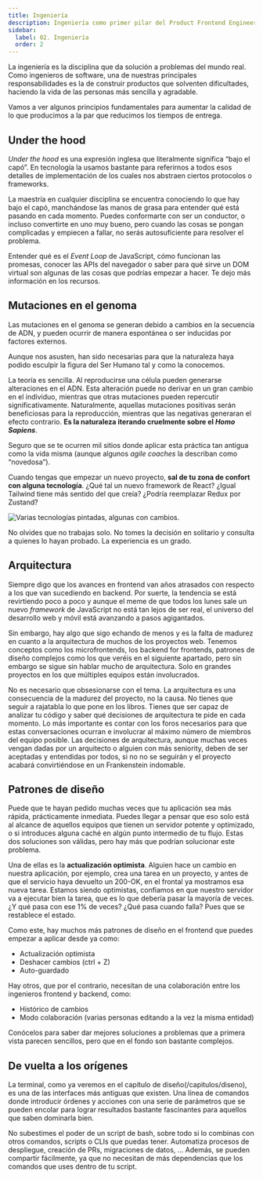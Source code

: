 ```yaml
---
title: Ingeniería
description: Ingeniería como primer pilar del Product Frontend Engineer
sidebar:
  label: 02. Ingeniería
  order: 2
---
```


La ingeniería es la disciplina que da solución a problemas del mundo real. Como ingenieros de software, una de nuestras principales responsabilidades es la de construir productos que solventen dificultades, haciendo la vida de las personas más sencilla y agradable.

<TechPillars activePillar="engineering" client:load />

Vamos a ver algunos principios fundamentales para aumentar la calidad de lo que producimos a la par que reducimos los tiempos de entrega.

## Under the hood

_Under the hood_ es una expresión inglesa que literalmente significa “bajo el capó”. En tecnología la usamos bastante para referirnos a todos esos detalles de implementación de los cuales nos abstraen ciertos protocolos o frameworks.

La maestría en cualquier disciplina se encuentra conociendo lo que hay bajo el capó, manchándose las manos de grasa para entender qué está pasando en cada momento. Puedes conformarte con ser un conductor, o incluso convertirte en uno muy bueno, pero cuando las cosas se pongan complicadas y empiecen a fallar, no serás autosuficiente para resolver el problema.

Entender qué es el _Event Loop_ de JavaScript, cómo funcionan las promesas, conocer las APIs del navegador o saber para qué sirve un DOM virtual son algunas de las cosas que podrías empezar a hacer. Te dejo más información en los recursos.

## Mutaciones en el genoma

Las mutaciones en el genoma se generan debido a cambios en la secuencia de ADN, y pueden ocurrir de manera espontánea o ser inducidas por factores externos.

Aunque nos asusten, han sido necesarias para que la naturaleza haya podido esculpir la figura del Ser Humano tal y como la conocemos.

La teoría es sencilla. Al reproducirse una célula pueden generarse alteraciones en el ADN. Esta alteración puede no derivar en un gran cambio en el individuo, mientras que otras mutaciones pueden repercutir significativamente. Naturalmente, aquellas mutaciones positivas serán beneficiosas para la reproducción, mientras que las negativas generaran el efecto contrario. **Es la naturaleza iterando cruelmente sobre el _Homo Sapiens_**.

Seguro que se te ocurren mil sitios donde aplicar esta práctica tan antigua como la vida misma (aunque algunos _agile coaches_ la describan como “novedosa”).

Cuando tengas que empezar un nuevo proyecto, **sal de tu zona de confort con alguna tecnología**. ¿Qué tal un nuevo framework de React? ¿Igual Tailwind tiene más sentido del que creía? ¿Podría reemplazar Redux por Zustand?

<Image src={Mutations} alt="Varias tecnologías pintadas, algunas con cambios." />

No olvides que no trabajas solo. No tomes la decisión en solitario y consulta a quienes lo hayan probado. La experiencia es un grado.

## Arquitectura

Siempre digo que los avances en frontend van años atrasados con respecto a los que van sucediendo en backend. Por suerte, la tendencia se está revirtiendo poco a poco y aunque el meme de que todos los lunes sale un nuevo _framework_ de JavaScript no está tan lejos de ser real, el universo del desarrollo web y móvil está avanzando a pasos agigantados.

Sin embargo, hay algo que sigo echando de menos y es la falta de madurez en cuanto a la arquitectura de muchos de los proyectos web. Tenemos conceptos como los microfrontends, los backend for frontends, patrones de diseño complejos como los que veréis en el siguiente apartado, pero sin embargo se sigue sin hablar mucho de arquitectura. Solo en grandes proyectos en los que múltiples equipos están involucrados.

No es necesario que obsesionarse con el tema. La arquitectura es una consecuencia de la madurez del proyecto, no la causa. No tienes que seguir a rajatabla lo que pone en los libros. Tienes que ser capaz de analizar tu código y saber qué decisiones de arquitectura te pide en cada momento. Lo más importante es contar con los foros necesarios para que estas conversaciones ocurran e involucrar al máximo número de miembros del equipo posible. Las decisiones de arquitectura, aunque muchas veces vengan dadas por un arquitecto o alguien con más seniority, deben de ser aceptadas y entendidas por todos, si no no se seguirán y el proyecto acabará convirtiéndose en un Frankenstein indomable.

## Patrones de diseño

Puede que te hayan pedido muchas veces que tu aplicación sea más rápida, prácticamente inmediata. Puedes llegar a pensar que eso solo está al alcance de aquellos equipos que tienen un servidor potente y optimizado, o si introduces alguna caché en algún punto intermedio de tu flujo. Estas dos soluciones son válidas, pero hay más que podrían solucionar este problema.

Una de ellas es la **actualización optimista**. Alguien hace un cambio en nuestra aplicación, por ejemplo, crea una tarea en un proyecto, y antes de que el servicio haya devuelto un 200-OK, en el frontal ya mostramos esa nueva tarea. Estamos siendo optimistas, confiamos en que nuestro servidor va a ejecutar bien la tarea, que es lo que debería pasar la mayoría de veces. ¿Y qué pasa con ese 1% de veces? ¿Qué pasa cuando falla? Pues que se restablece el estado.

Como este, hay muchos más patrones de diseño en el frontend que puedes empezar a aplicar desde ya como:

- Actualización optimista
- Deshacer cambios (ctrl + Z)
- Auto-guardado

Hay otros, que por el contrario, necesitan de una colaboración entre los ingenieros frontend y backend, como:

- Histórico de cambios
- Modo colaboración (varias personas editando a la vez la misma entidad)

Conócelos para saber dar mejores soluciones a problemas que a primera vista parecen sencillos, pero que en el fondo son bastante complejos.

## De vuelta a los orígenes

La terminal, como ya veremos en el capítulo de diseño(/capitulos/diseno), es una de las interfaces más antiguas que existen. Una línea de comandos donde introducir órdenes y acciones con una serie de parámetros que se pueden encolar para lograr resultados bastante fascinantes para aquellos que saben dominarla bien.

No subestimes el poder de un script de bash, sobre todo si lo combinas con otros comandos, scripts o CLIs que puedas tener. Automatiza procesos de despliegue, creación de PRs, migraciones de datos, … Además, se pueden compartir fácilmente, ya que no necesitan de más dependencias que los comandos que uses dentro de tu script.